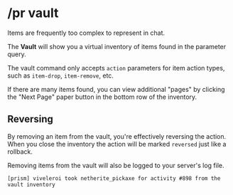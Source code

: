 
# /pr vault

<Command command='vault (parameters)' alias='v' />

Items are frequently too complex to represent in chat.

The **Vault** will show you a virtual inventory of items found in the parameter query.

The vault command only accepts `action` parameters for item action types, such as `item-drop`, `item-remove`, etc.

If there are many items found, you can view additional "pages" by clicking the "Next Page" paper button in the bottom row of the inventory.

## Reversing

By removing an item from the vault, you're effectively reversing the action. When you close the inventory the action will be marked `reversed` just like a rollback.

Removing items from the vault will also be logged to your server's log file.

```
[prism] viveleroi took netherite_pickaxe for activity #898 from the vault inventory
```